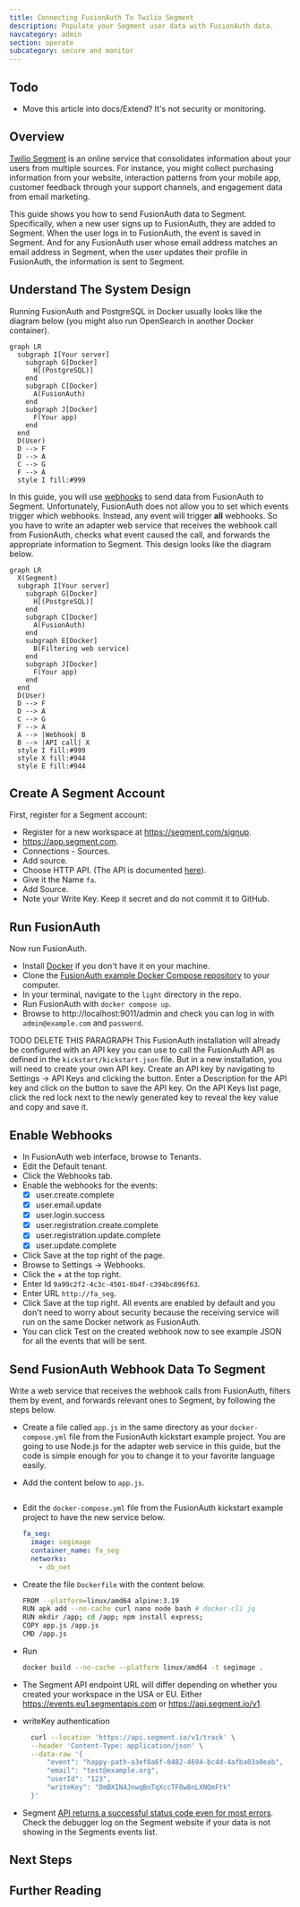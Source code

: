 ```yaml
---
title: Connecting FusionAuth To Twilio Segment
description: Populate your Segment user data with FusionAuth data.
navcategory: admin
section: operate
subcategory: secure and monitor
---
```


## Todo

- Move this article into docs/Extend? It's not security or monitoring.

## Overview

[Twilio Segment](https://segment.com) is an online service that consolidates information about your users from multiple sources. For instance, you might collect purchasing information from your website, interaction patterns from your mobile app, customer feedback through your support channels, and engagement data from email marketing.

This guide shows you how to send FusionAuth data to Segment. Specifically, when a new user signs up to FusionAuth, they are added to Segment. When the user logs in to FusionAuth, the event is saved in Segment. And for any FusionAuth user whose email address matches an email address in Segment, when the user updates their profile in FusionAuth, the information is sent to Segment.

## Understand The System Design

Running FusionAuth and PostgreSQL in Docker usually looks like the diagram below (you might also run OpenSearch in another Docker container).

```mermaid
graph LR
  subgraph I[Your server]
    subgraph G[Docker]
      H[(PostgreSQL)]
    end
    subgraph C[Docker]
      A(FusionAuth)
    end
    subgraph J[Docker]
      F(Your app)
    end
  end
  D(User)
  D --> F
  D --> A
  C --> G
  F --> A
  style I fill:#999
```

In this guide, you will use [webhooks](/docs/extend/events-and-webhooks) to send data from FusionAuth to Segment. Unfortunately, FusionAuth does not allow you to set which events trigger which webhooks. Instead, any event will trigger **all** webhooks. So you have to write an adapter web service that receives the webhook call from FusionAuth, checks what event caused the call, and forwards the appropriate information to Segment. This design looks like the diagram below.

```mermaid
graph LR
  X(Segment)
  subgraph I[Your server]
    subgraph G[Docker]
      H[(PostgreSQL)]
    end
    subgraph C[Docker]
      A(FusionAuth)
    end
	subgraph E[Docker]
      B(Filtering web service)
    end
    subgraph J[Docker]
      F(Your app)
    end
  end
  D(User)
  D --> F
  D --> A
  C --> G
  F --> A
  A --> |Webhook| B
  B --> |API call| X
  style I fill:#999
  style X fill:#944
  style E fill:#944
```

## Create A Segment Account

First, register for a Segment account:

- Register for a new workspace at https://segment.com/signup.
- https://app.segment.com.
- <Breadcrumb>Connections - Sources</Breadcrumb>.
- <InlineUIElement>Add source</InlineUIElement>.
- Choose <InlineUIElement>HTTP API</InlineUIElement>. (The API is documented [here](https://segment.com/docs/connections/sources/catalog/libraries/server/http-api)).
- Give it the <InlineUIElement>Name</InlineUIElement> `fa`.
- <InlineUIElement>Add Source</InlineUIElement>.
- Note your <InlineUIElement>Write Key</InlineUIElement>. Keep it secret and do not commit it to GitHub.

## Run FusionAuth

Now run FusionAuth.

- Install [Docker](https://docs.docker.com/get-docker/) if you don't have it on your machine.
- Clone the [FusionAuth example Docker Compose repository](https://github.com/FusionAuth/fusionauth-example-docker-compose) to your computer.
- In your terminal, navigate to the `light` directory in the repo.
- Run FusionAuth with `docker compose up`.
- Browse to http://localhost:9011/admin and check you can log in with `admin@example.com` and `password`.

TODO DELETE THIS PARAGRAPH This FusionAuth installation will already be configured with an API key you can use to call the FusionAuth API as defined in the `kickstart/kickstart.json` file. But in a new installation, you will need to create your own API key. Create an API key by navigating to <Breadcrumb>Settings -> API Keys</Breadcrumb> and clicking the <IconButton icon="plus" color="green" /> button. Enter a <InlineField>Description</InlineField> for the API key and click on the <IconButton icon="save" color="blue" /> button to save the API key. On the API Keys list page, click the red lock <IconButton icon="lock" color="red" /> next to the newly generated key to reveal the key value and copy and save it.

## Enable Webhooks

- In FusionAuth web interface, browse to Tenants.
- Edit the Default tenant.
- Click the Webhooks tab.
- Enable the webhooks for the events:
  - [x] user.create.complete
  - [x] user.email.update
  - [x] user.login.success
  - [x] user.registration.create.complete
  - [x] user.registration.update.complete
  - [x] user.update.complete
- Click Save at the top right of the page.
- Browse to Settings -> Webhooks.
- Click the + at the top right.
- Enter Id `9a99c2f2-4c3c-4501-8b4f-c394bc896f63`.
- Enter URL `http://fa_seg`.
- Click Save at the top right. All events are enabled by default and you don't need to worry about security because the receiving service will run on the same Docker network as FusionAuth.
- You can click Test on the created webhook now to see example JSON for all the events that will be sent.

## Send FusionAuth Webhook Data To Segment

Write a web service that receives the webhook calls from FusionAuth, filters them by event, and forwards relevant ones to Segment, by following the steps below.

- Create a file called `app.js` in the same directory as your `docker-compose.yml` file from the FusionAuth kickstart example project. You are going to use Node.js for the adapter web service in this guide, but the code is simple enough for you to change it to your favorite language easily.
- Add the content below to `app.js`.
  ```js

  ```
- Edit the `docker-compose.yml` file from the FusionAuth kickstart example project to have the new service below.
  ```yaml
  fa_seg:
    image: segimage
    container_name: fa_seg
    networks:
      - db_net
  ```
- Create the file `Dockerfile` with the content below.
  ```sh
  FROM --platform=linux/amd64 alpine:3.19
  RUN apk add --no-cache curl nano node bash # docker-cli jq
  RUN mkdir /app; cd /app; npm install express;
  COPY app.js /app.js
  CMD /app.js
  ```
- Run
  ```sh
  docker build --no-cache --platform linux/amd64 -t segimage .
  ```



- The Segment API endpoint URL will differ depending on whether you created your workspace in the USA or EU. Either https://events.eu1.segmentapis.com or https://api.segment.io/v1.
- writeKey authentication
  ```sh
	curl --location 'https://api.segment.io/v1/track' \
	--header 'Content-Type: application/json' \
	--data-raw '{
		"event": "happy-path-a3ef8a6f-0482-4694-bc4d-4afba03a0eab",
		"email": "test@example.org",
		"userId": "123",
		"writeKey": "DmBXIN4JnwqBnTqXccTF0wBnLXNQmFtk"
	}'
  ```
- Segment [API returns a successful status code even for most errors](https://segment.com/docs/connections/sources/catalog/libraries/server/http-api/#errors). Check the debugger log on the Segment website if your data is not showing in the Segments events list.


## Next Steps


## Further Reading



<InlineUIElement></InlineUIElement>
<Breadcrumb></Breadcrumb>
